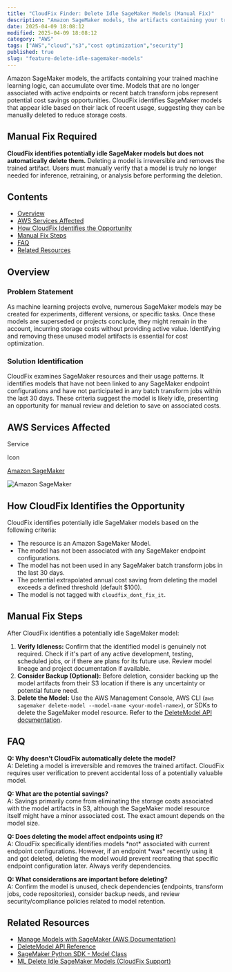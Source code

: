 ```yaml
---
title: "CloudFix Finder: Delete Idle SageMaker Models (Manual Fix)"
description: "Amazon SageMaker models, the artifacts containing your trained machine learning logic, can accumulate over time. Models that are no longer associated with activ..."
date: 2025-04-09 18:08:12
modified: 2025-04-09 18:08:12
category: "AWS"
tags: ["AWS","cloud","s3","cost optimization","security"]
published: true
slug: "feature-delete-idle-sagemaker-models"
---
```


Amazon SageMaker models, the artifacts containing your trained machine learning logic, can accumulate over time. Models that are no longer associated with active endpoints or recent batch transform jobs represent potential cost savings opportunities. CloudFix identifies SageMaker models that appear idle based on their lack of recent usage, suggesting they can be manually deleted to reduce storage costs.

## Manual Fix Required

**CloudFix identifies potentially idle SageMaker models but does not automatically delete them.** Deleting a model is irreversible and removes the trained artifact. Users must manually verify that a model is truly no longer needed for inference, retraining, or analysis before performing the deletion.

## Contents

-   [Overview](#overview)
-   [AWS Services Affected](#aws-services-affected)
-   [How CloudFix Identifies the Opportunity](#how-it-works)
-   [Manual Fix Steps](#manual-fix-steps)
-   [FAQ](#faq)
-   [Related Resources](#related-resources)

## Overview

### Problem Statement

As machine learning projects evolve, numerous SageMaker models may be created for experiments, different versions, or specific tasks. Once these models are superseded or projects conclude, they might remain in the account, incurring storage costs without providing active value. Identifying and removing these unused model artifacts is essential for cost optimization.

### Solution Identification

CloudFix examines SageMaker resources and their usage patterns. It identifies models that have not been linked to any SageMaker endpoint configurations and have not participated in any batch transform jobs within the last 30 days. These criteria suggest the model is likely idle, presenting an opportunity for manual review and deletion to save on associated costs.

## AWS Services Affected

Service

Icon

[Amazon SageMaker](https://aws.amazon.com/sagemaker/)

![Amazon SageMaker](/media/uploads/SageMaker.svg)

## How CloudFix Identifies the Opportunity

CloudFix identifies potentially idle SageMaker models based on the following criteria:

-   The resource is an Amazon SageMaker Model.
-   The model has not been associated with any SageMaker endpoint configurations.
-   The model has not been used in any SageMaker batch transform jobs in the last 30 days.
-   The potential extrapolated annual cost saving from deleting the model exceeds a defined threshold (default $100).
-   The model is not tagged with `cloudfix_dont_fix_it`.

## Manual Fix Steps

After CloudFix identifies a potentially idle SageMaker model:

1.  **Verify Idleness:** Confirm that the identified model is genuinely not required. Check if it's part of any active development, testing, scheduled jobs, or if there are plans for its future use. Review model lineage and project documentation if available.
2.  **Consider Backup (Optional):** Before deletion, consider backing up the model artifacts from their S3 location if there is any uncertainty or potential future need.
3.  **Delete the Model:** Use the AWS Management Console, AWS CLI (`aws sagemaker delete-model --model-name <your-model-name>`), or SDKs to delete the SageMaker model resource. Refer to the [DeleteModel API documentation](https://docs.aws.amazon.com/sagemaker/latest/APIReference/API_DeleteModel.html).

## FAQ

**Q: Why doesn't CloudFix automatically delete the model?**  
A: Deleting a model is irreversible and removes the trained artifact. CloudFix requires user verification to prevent accidental loss of a potentially valuable model.

**Q: What are the potential savings?**  
A: Savings primarily come from eliminating the storage costs associated with the model artifacts in S3, although the SageMaker model resource itself might have a minor associated cost. The exact amount depends on the model size.

**Q: Does deleting the model affect endpoints using it?**  
A: CloudFix specifically identifies models \*not\* associated with current endpoint configurations. However, if an endpoint \*was\* recently using it and got deleted, deleting the model would prevent recreating that specific endpoint configuration later. Always verify dependencies.

**Q: What considerations are important before deleting?**  
A: Confirm the model is unused, check dependencies (endpoints, transform jobs, code repositories), consider backup needs, and review security/compliance policies related to model retention.

## Related Resources

-   [Manage Models with SageMaker (AWS Documentation)](https://docs.aws.amazon.com/sagemaker/latest/dg/models-manage.html)
-   [DeleteModel API Reference](https://docs.aws.amazon.com/sagemaker/latest/APIReference/API_DeleteModel.html)
-   [SageMaker Python SDK - Model Class](https://sagemaker.readthedocs.io/en/stable/api/inference/model.html)
-   [ML Delete Idle SageMaker Models (CloudFix Support)](https://support.cloudfix.com/article/17014-ml-delete-idle-sagemaker-models)
